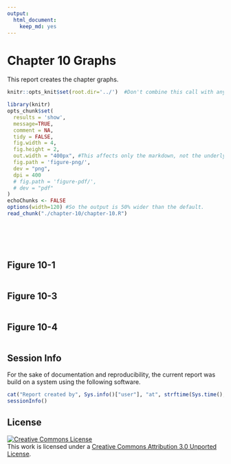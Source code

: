 ```yaml
---
output:
  html_document:
    keep_md: yes
---
```

Chapter 10 Graphs
=================================================
This report creates the chapter graphs.

<!--  Set the working directory to the repository's base directory; this assumes the report is nested inside of only one directory.-->
```r
knitr::opts_knit$set(root.dir='../')  #Don't combine this call with any other chunk -especially one that uses file paths.
```

<!-- Set the report-wide options, and point to the external code file. -->
```r
library(knitr)
opts_chunk$set(
  results = 'show', 
  message=TRUE,
  comment = NA, 
  tidy = FALSE,
  fig.width = 4, 
  fig.height = 2, 
  out.width = "400px", #This affects only the markdown, not the underlying png file.  The height will be scaled appropriately.
  fig.path = 'figure-png/',     
  dev = "png",
  dpi = 400
  # fig.path = 'figure-pdf/',     
  # dev = "pdf"
)
echoChunks <- FALSE
options(width=120) #So the output is 50% wider than the default.
read_chunk("./chapter-10/chapter-10.R") 
```
<!-- Load the packages.  Suppress the output when loading packages. --> 
```r
```

<!-- Load any Global functions and variables declared in the R file.  Suppress the output. --> 
```r
```

<!-- Declare any global functions specific to a Rmd output.  Suppress the output. --> 
```r
```

<!-- Load the datasets. -->
```r
```

<!-- Tweak the datasets. -->
```r
```

## Figure 10-1
```r
```

## Figure 10-3
```r
```

## Figure 10-4
```r
```

## Session Info
For the sake of documentation and reproducibility, the current report was build on a system using the following software.

```r
cat("Report created by", Sys.info()["user"], "at", strftime(Sys.time(), "%Y-%m-%d, %H:%M %z"))
sessionInfo()
```

## License

<a rel="license" href="http://creativecommons.org/licenses/by/3.0/"><img alt="Creative Commons License" style="border-width:0" src="http://i.creativecommons.org/l/by/3.0/88x31.png" /></a><br />This work is licensed under a <a rel="license" href="http://creativecommons.org/licenses/by/3.0/">Creative Commons Attribution 3.0 Unported License</a>.
